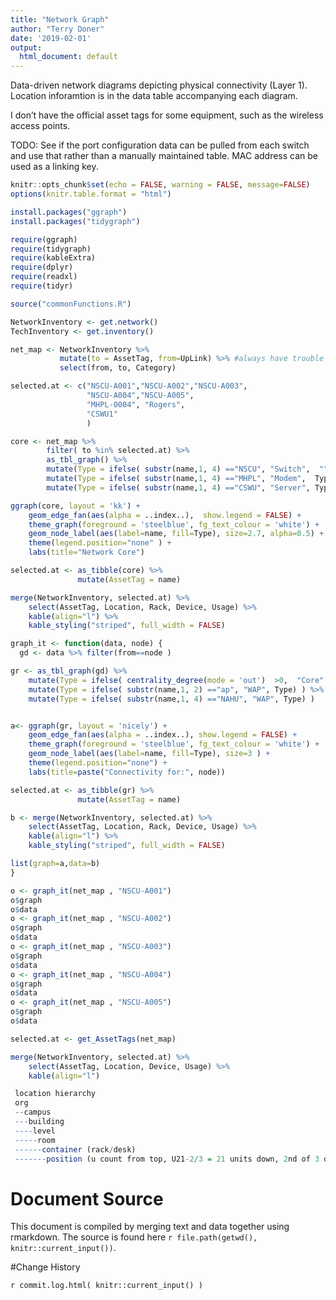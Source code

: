 ```yaml
---
title: "Network Graph"
author: "Terry Doner"
date: '2019-02-01'
output:
  html_document: default
---
```


Data-driven network diagrams depicting physical connectivity (Layer 1). Location inforamtion is in the data table accompanying each diagram.

I don't have the official asset tags for some equipment, such as the wireless access points. 

TODO: See if the port configuration data can be pulled from each switch and use that rather than a manually maintained table. MAC address can be used as a linking key.

```r
knitr::opts_chunk$set(echo = FALSE, warning = FALSE, message=FALSE)
options(knitr.table.format = "html") 
```

```r
install.packages("ggraph")
install.packages("tidygraph")
```

```r
require(ggraph)
require(tidygraph)
require(kableExtra)
require(dplyr)
require(readxl)
require(tidyr)
```
 
```r
source("commonFunctions.R")
```
 
```r
NetworkInventory <- get.network()
TechInventory <- get.inventory()

net_map <- NetworkInventory %>%
           mutate(to = AssetTag, from=UpLink) %>% #always have trouble with rename
           select(from, to, Category)
```

```r
selected.at <- c("NSCU-A001","NSCU-A002","NSCU-A003",
                 "NSCU-A004","NSCU-A005",
                 "MHPL-0004", "Rogers",
                 "CSWU1"
                 )

core <- net_map %>%
        filter( to %in% selected.at) %>%
        as_tbl_graph() %>%
        mutate(Type = ifelse( substr(name,1, 4) =="NSCU", "Switch",  "")) %>%
        mutate(Type = ifelse( substr(name,1, 4) =="MHPL", "Modem",  Type)) %>%
        mutate(Type = ifelse( substr(name,1, 4) =="CSWU", "Server", Type)) 
```

```r
ggraph(core, layout = 'kk') + 
    geom_edge_fan(aes(alpha = ..index..),  show.legend = FALSE) + 
    theme_graph(foreground = 'steelblue', fg_text_colour = 'white') +
    geom_node_label(aes(label=name, fill=Type), size=2.7, alpha=0.5) +
    theme(legend.position="none" ) +
    labs(title="Network Core")
```
 
```r
selected.at <- as_tibble(core) %>%
               mutate(AssetTag = name) 

merge(NetworkInventory, selected.at) %>% 
    select(AssetTag, Location, Rack, Device, Usage) %>%
    kable(align="l") %>% 
    kable_styling("striped", full_width = FALSE)
```
 
```r
graph_it <- function(data, node) { 
  gd <- data %>% filter(from==node )

gr <- as_tbl_graph(gd) %>% 
    mutate(Type = ifelse( centrality_degree(mode = 'out')  >0,  "Core" , "Edge" )) %>%
    mutate(Type = ifelse( substr(name,1, 2) =="ap", "WAP", Type) ) %>%
    mutate(Type = ifelse( substr(name,1, 4) =="NAHU", "WAP", Type) ) 


a<- ggraph(gr, layout = 'nicely') + 
    geom_edge_fan(aes(alpha = ..index..), show.legend = FALSE) + 
    theme_graph(foreground = 'steelblue', fg_text_colour = 'white') +
    geom_node_label(aes(label=name, fill=Type), size=3 ) +
    theme(legend.position="none") +
    labs(title=paste("Connectivity for:", node))

selected.at <- as_tibble(gr) %>%
               mutate(AssetTag = name) 

b <- merge(NetworkInventory, selected.at) %>% 
    select(AssetTag, Location, Rack, Device, Usage) %>%
    kable(align="l") %>% 
    kable_styling("striped", full_width = FALSE)

list(graph=a,data=b)
}
```

```r
o <- graph_it(net_map , "NSCU-A001")
o$graph
o$data
o <- graph_it(net_map , "NSCU-A002")
o$graph
o$data
o <- graph_it(net_map , "NSCU-A003")
o$graph
o$data
o <- graph_it(net_map , "NSCU-A004")
o$graph
o$data
o <- graph_it(net_map , "NSCU-A005")
o$graph
o$data
```
 
```r
selected.at <- get_AssetTags(net_map)

merge(NetworkInventory, selected.at) %>% 
    select(AssetTag, Location, Device, Usage) %>%
    kable(align="l")

```
 
 
```r
 
 location hierarchy
 org
 --campus
 ---building
 ----level
 -----room
 ------container (rack/desk)
 -------position (u count from top, U21-2/3 = 21 units down, 2nd of 3 devices)

```

# Document Source
This document is compiled by merging text and data together using rmarkdown. The source is found here `r file.path(getwd(), knitr::current_input())`.

#Change History

`r commit.log.html( knitr::current_input() )`